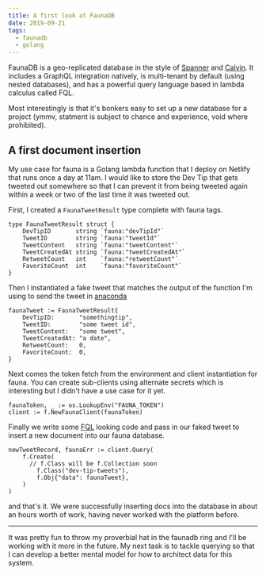 ```yaml
---
title: A first look at FaunaDB
date: 2019-09-21
tags:
  - faunadb
  - golang
---
```


FaunaDB is a geo-replicated database in the style of
[Spanner](<https://en.wikipedia.org/wiki/Spanner_(database)>)
and
[Calvin](https://blog.acolyer.org/2019/03/29/calvin-fast-distributed-transactions-for-partitioned-database-systems/).
It includes a GraphQL integration natively, is multi-tenant
by default (using nested databases), and has a powerful
query language based in lambda calculus called FQL.

Most interestingly is that it's bonkers easy to set up a new
database for a project (ymmv, statment is subject to chance
and experience, void where prohibited).

## A first document insertion

My use case for fauna is a Golang lambda function that I
deploy on Netlify that runs once a day at 11am. I would like
to store the Dev Tip that gets tweeted out somewhere so that
I can prevent it from being tweeted again within a week or
two of the last time it was tweeted out.

First, I created a `FaunaTweetResult` type complete with
fauna tags.

```golang
type FaunaTweetResult struct {
	DevTipID       string `fauna:"devTipId"`
	TweetID        string `fauna:"tweetId"`
	TweetContent   string `fauna:"tweetContent"`
	TweetCreatedAt string `fauna:"tweetCreatedAt"`
	RetweetCount   int    `fauna:"retweetCount"`
	FavoriteCount  int    `fauna:"favoriteCount"`
}
```

Then I instantiated a fake tweet that matches the output of
the function I'm using to send the tweet in
[anaconda](https://github.com/ChimeraCoder/anaconda)

```golang
faunaTweet := FaunaTweetResult{
	DevTipID:       "somethingtip",
	TweetID:        "some tweet id",
	TweetContent:   "some tweet",
	TweetCreatedAt: "a date",
	RetweetCount:   0,
	FavoriteCount:  0,
}
```

Next comes the token fetch from the environment and client
instantiation for fauna. You can create sub-clients using
alternate secrets which is interesting but I didn't have a
use case for it yet.

```golang
faunaToken, _ := os.LookupEnv("FAUNA_TOKEN")
client := f.NewFaunaClient(faunaToken)
```

Finally we write some
[FQL](https://docs.fauna.com/fauna/current/api/fql/) looking
code and pass in our faked tweet to insert a new document
into our fauna database.

```golang
newTweetRecord, faunaErr := client.Query(
	f.Create(
	  // f.Class will be f.Collection soon
		f.Class("dev-tip-tweets"),
		f.Obj{"data": faunaTweet},
	)
)
```

and that's it. We were successfully inserting docs into the
database in about an hours worth of work, having never
worked with the platform before.

---

It was pretty fun to throw my proverbial hat in the faunadb
ring and I'll be working with it more in the future. My next
task is to tackle querying so that I can develop a better
mental model for how to architect data for this system.
